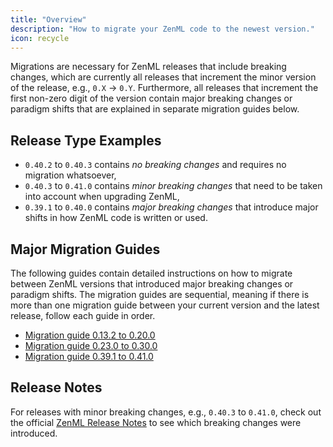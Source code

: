 ```yaml
---
title: "Overview"
description: "How to migrate your ZenML code to the newest version."
icon: recycle
---
```


Migrations are necessary for ZenML releases that include breaking changes, which are currently all releases that increment the minor version of the release, e.g., `0.X` \-> `0.Y`. Furthermore, all releases that increment the first non-zero digit of the version contain major breaking changes or paradigm shifts that are explained in separate migration guides below.

## Release Type Examples

* `0.40.2` to `0.40.3` contains _no breaking changes_ and requires no migration whatsoever,
* `0.40.3` to `0.41.0` contains _minor breaking changes_ that need to be taken into account when upgrading ZenML,
* `0.39.1` to `0.40.0` contains _major breaking changes_ that introduce major shifts in how ZenML code is written or used.

## Major Migration Guides

The following guides contain detailed instructions on how to migrate between ZenML versions that introduced major breaking changes or paradigm shifts. The migration guides are sequential, meaning if there is more than one migration guide between your current version and the latest release, follow each guide in order.

* [Migration guide 0.13.2 to 0.20.0](/latest/getting-started/migration-guide/migration-zero-twenty)
* [Migration guide 0.23.0 to 0.30.0](/latest/getting-started/migration-guide/migration-zero-thirty)
* [Migration guide 0.39.1 to 0.41.0](/latest/getting-started/migration-guide/migration-zero-forty)

## Release Notes

For releases with minor breaking changes, e.g., `0.40.3` to `0.41.0`, check out the official [ZenML Release Notes](https://github.com/zenml-io/zenml/releases) to see which breaking changes were introduced.

